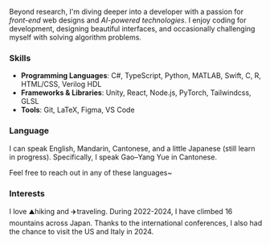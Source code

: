 Beyond research, I'm diving deeper into a developer with a passion for _front-end_ web designs and _AI-powered technologies_. I enjoy coding for development, designing beautiful interfaces, and occasionally challenging myself with solving algorithm problems.

### Skills

- **Programming Languages**: C#, TypeScript, Python, MATLAB, Swift, C, R, HTML/CSS, Verilog HDL
- **Frameworks & Libraries**: Unity, React, Node.js, PyTorch, Tailwindcss, GLSL
- **Tools**: Git, LaTeX, Figma, VS Code

### Language

I can speak English, Mandarin, Cantonese, and a little Japanese (still learn in progress). Specifically, I speak Gao–Yang Yue in Cantonese.

Feel free to reach out in any of these languages~

### Interests

I love ⛰️hiking and ✈️traveling. During 2022-2024, I have climbed 16 mountains across Japan. Thanks to the international conferences, I also had the chance to visit the US and Italy in 2024.
